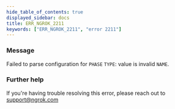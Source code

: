 ```yaml
---
hide_table_of_contents: true
displayed_sidebar: docs
title: ERR_NGROK_2211
keywords: ["ERR_NGROK_2211", "error 2211"]
---
```


### Message

Failed to parse configuration for `PHASE` `TYPE`: value is invalid `NAME`.

### Further help

If you're having trouble resolving this error, please reach out to [support@ngrok.com](mailto:support@ngrok.com?subject=Help%20with%20ERR_NGROK_2211)
